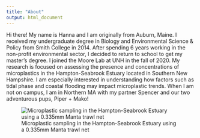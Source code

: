 ```yaml
---
title: "About"
output: html_document
---
```



Hi there! My name is Hanna and I am originally from Auburn, Maine. I received my undergraduate degree in Biology and Environmental Science & Policy from Smith College in 2014. After spending 6 years working in the non-profit environmental sector, I decided to return to school to get my master’s degree. I joined the Moore Lab at UNH in the fall of 2020. My research is focused on assessing the presence and concentrations of microplastics in the Hampton-Seabrook Estuary located in Southern New Hampshire. I am especially interested in understanding how factors such as tidal phase and coastal flooding may impact microplastic trends. When I am not on campus, I am in Northern MA with my partner Spencer and our two adventurous pups, Piper + Mako!



![Microplastic sampling in the Hampton-Seabrook Estuary using a 0.335mm Manta trawl net](IMG_1921.jpeg)